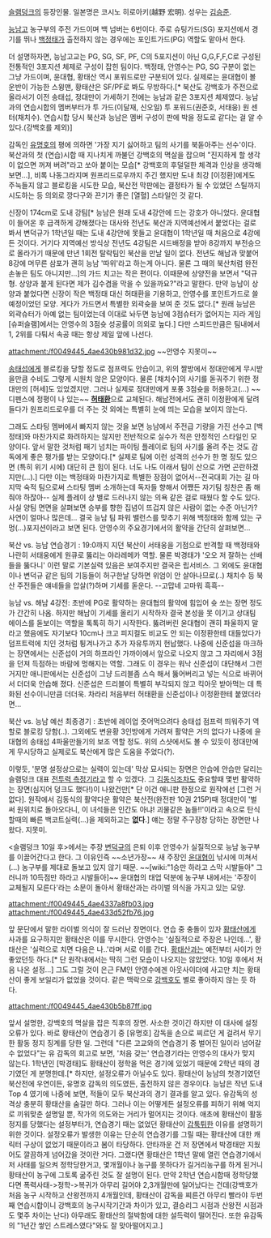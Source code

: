 [[슬램덩크]]의 등장인물. 일본명은 코시노 히로아키(越野 宏明). 성우는 [[김승준]].

[[능남]]고 농구부의 주전 가드이며 백 넘버는 6번이다. 주로 슈팅가드(SG) 포지션에서 경기를 뛰나 [[백정태]]가 출전하지 않는 경우에는 포인트가드(PG) 역할도 맡아서 한다.

더 설명하자면, 능남고교는 PG, SG, SF, PF, C의 5포지션이 아닌 G,G,F,F,C로 구성된 전통적인 3포지션 체제로 구성이 잡힌 팀이다. 백정태, 안영수는 PG, SG 구분이 없는 그냥 가드이며, 윤대협, 황태산 역시 포워드로만 구분되어 있다. 실제로는 윤대협이 볼 운반이 가능한 스윙맨, 황태산은 SF/PF로 봐도 무방하다.[* 북산도 강백호가 주전으로 올라서기 이전 송태섭, 정대만이 가세하기 전에는 능남과 같은 3포지션 체제였다. 능남과의 연습시합의 멤버부터가 투 가드(이달재, 신오일) 투 포워드(권준호, 서태웅) 원 센터(채치수). 연습시합 당시 북산과 능남은 멤버 구성이 판에 박을 정도로 같다는 걸 알 수 있다.(강백호를 제외)]

감독인 [[유명호]]의 평에 의하면 '가장 지기 싫어하고 팀의 사기를 북돋아주는 선수'이다. 북산과의 첫 (연습)시합 때 지나치게 까불던 강백호의 멱살을 잡으며 "진지하게 할 생각이 없으면 꺼져 버려"라고 쏘아 붙이는 모습[* 강백호의 후덜덜한 체격과 인상을 생각해 보면...], 비록 나동그라지며 원프리드로우까지 주긴 했지만 도내 최강 [이정환]에게도 주눅들지 않고 블로킹을 시도한 모습, 북산전 막판에는 결정타가 될 수 있었던 스틸까지 시도하는 등 의외로 깡다구와 끈기가 좋은 [열혈] 스타일인 것 같다.

신장이 174cm로 도내 강팀[* 능남은 원래 도내 4강안에 드는 강호가 아니었다. 윤대협이 들어온 후 급격하게 강해졌다는 대사와 전년도 북산과 지역예선에서 붙었다는 걸로 봐서 변덕규가 1학년일 때는 도내 4강안에 못들고 윤대협이 1학년일 때 처음으로 4강에 든 것이다. 거기다 지역예선 방식상 전년도 4강팀은 시드배정을 받아 8강까지 부전승으로 올라가기 때문에 만년 1회전 탈락팀인 북산을 만날 일이 없다. 전년도 해남과 맞붙어 8강에 머무른 삼포가 괜히 능남 '따위'라고 하는게 아니다. 물론 그 때의 북산처럼 완전 손놓은 팀도 아니지만...]의 가드 치고는 작은 편이다. 이때문에 상양전을 보면서 "덕규 형. 상양과 붙게 된다면 제가 김수겸을 막을 수 있을까요?"라고 말한다. 만약 능남이 상양과 붙었다면 신장이 작은 백정태 대신 허태환을 기용하고, 안영수를 포인트가드로 쓸 예정이었던 모양. 게다가 가드면서 특별한 외곽슛을 보여 준 것도 없다.[* 원래 능남은 외곽슈터가 아예 없는 팀이었는데 이대로 놔두면 능남에 3점슈터가 없어지는 지라 게임 [슈퍼슬램]에서는 안영수의 3점슛 성공률이 의외로 높다.] 다만 스피드만큼은 팀내에서 1, 2위를 다퉈서 속공 때는 항상 제일 앞에 나선다.

attachment:/f0049445_4ae430b981d32.jpg
~~안영수 지못미~~

[[송태섭]]에게 블로킹을 당할 정도로 점프력도 안습이고, 위의 짤방에서 정대만에게 무시받을만큼 수비도 그렇게 시원치 않은 모양이다. 물론 [채치수]의 사기를 돋궈주기 위한 정대만의 [허세]도 있었겠지만. 그러나 실제로 정대만에게 포풍 3점슛을 허용하고(…) ~~디펜스에 정평이 나 있는~~ '''[[허태환]]'''으로 교체된다. 해남전에서도 괜히 이정환에게 달려 들다가 원프리드로우를 더 주는 것 외에는 특별히 눈에 띄는 모습을 보이지 않는다.

그래도 스타팅 멤버에서 빠지지 않는 것을 보면 능남에서 주전급 기량을 가진 선수고 [백정태]와 마찬가지로 화려하지는 않지만 전반적으로 실수가 적은 안정적인 스타일인 모양이다. 앞서 말한 것처럼 패기 넘치는 파이팅 플레이로 팀의 사기를 올려 주는 것도 감독에게 좋은 평가를 받는 모양이다.[* 실제로 팀에 이런 성격의 선수가 한 명 정도 있으면 (특히 위기 시에) 대단히 큰 힘이 된다. 너도 나도 이래서 팀이 산으로 가면 곤란하겠지만(…).] 다만 이는 백정태와 마찬가지로 특별한 장점이 없어서--전국대회 가는 길 마지막 숙적 팀으로써 스타팅 멤버 소개하는데 독자들 향해서 어쨌든 자기팀 칭찬은 좀 해줘야 하잖아-- 실제 플레이 상 별로 드러나지 않는 의욕 같은 걸로 때웠다 할 수도 있다. 사실 양팀 면면을 살펴보면 승부를 향한 집념이 뜨겁지 않은 사람이 없는 수준 아닌가? 사연이 얼마나 많은데... 결국 능남 팀 파워 밸런스를 맞추기 위해 백정태와 함께 있는 구멍(...)포지션이라고 보면 된다. 안영수의 주요경기에서의 활약을 간단히 살펴보면...

북산 vs. 능남 연습경기 : 19:0까지 지던 북산이 서태웅을 기점으로 반격할 때 백정태와 나란히 서태웅에게 원큐로 뚫리는 야라레메카 역할. 물론 박경태갸 '오오 저 잘하는 선배들을 뚫다니' 이런 말로 기본실력 있음은 보여주지만 결국은 립서비스. 그 외에도 윤대협이나 변덕규 같은 팀의 기둥들이 허구한날 당하면 위엄이 안 살아나므로(..) 채치수 등 북산 주전들은 얘네들을 압살(?)하며 기세를 돋운다. --고맙네 고마워 흑흑--

능남 vs. 해남 4강전: 초반에 PG로 활약하는 윤대협의 활약에 힘입어 슛 쏘는 장면 정도가 간간히 나옴. 하지만 해남이 기세를 올리기 시작하자 결국 본성을 못 이기고 상대팀 에이스를 돋보이는 역할을 톡톡히 하기 시작한다. 뚫려버린 윤대협이 괜히 파울하지 말라고 했음에도 자기보다 10cm나 크고 피지컬도 비교도 안 되는 이정환한테 대들었다가 덤프트럭에 치인 것처럼 튕겨나가고 추가 자유투까지 헌납했다. 나중에 신준섭을 마크하는 장면에서는 신준섭이 거의 하프라인 가까이에서 앞으로 나오지 않고 그 자리에서 3점을 던져 득점하는 바람에 멍해지는 역할. 그래도 이 경우는 워낙 신준섭이 대단해서 그런 거지만 애니판에서는 신준섭이 그냥 드리블좀 스슥 해서 뚫어버리고 넣는 식으로 바뀌어서 더더욱 안습해 졌다. 신준섭은 드리블이 특별히 부각되지 않고 킥아웃 받아먹는 데 특화된 선수이니만큼 더더욱. 차라리 처음부터 허태환을 신준섭이나 이정환한테 붙였더라면...

북산 vs. 능남 예선 최종경기 : 초반에 레이업 줏어먹으려다 송태섭 점프력 띄워주기 역할로 블로킹 당함(..). 그외에도 변윤황 3인방에게 가려져 활약은 거의 없다가 나중에 윤대협의 송태섭 4파울만들기의 보조 역할 정도. 위의 스샷에서도 볼 수 있듯이 정대만에게 무시당하고 실제로도 북산에게 많은 도움을 주었다(?).

이렇듯, '분명 설정상으로는 실력이 있는데' 막상 묘사되는 장면은 안습에 안습만 달리는 슬램덩크 대표 [[전투력 측정기]]라고 할 수 있겠다. 그 [[김동식]]조차도 중요할때 몇번 활약하는 장면(심지어 덩크도 했다!)이 나왔건만[* 단 이건 애니판 한정으로 원작에선 [그런 거 없다]. 원작에서 김동식의 활약다운 활약은 북산전(완전판 10권 215P)때 정대만이 '벌써 원위치로 돌아오다니, 이 녀석들은 인간도 아냐! 괴물같은 놈들!!'이라고 속으로 탄식할때의 빠른 백코트실력(...)을 제외하고는 '''없다'''.] 얘는 정말 주구장창 당하는 장면만 나왔다. 지못미.

<슬램덩크 10일 후>에서는 주장 [[변덕규]]의 은퇴 이후 안영수가 실질적으로 능남 농구부를 이끌어간다고 한다. 그 이유인즉 ~~소년가장~~ 새 주장인 [[윤대협]]이 낚시에 미쳐서(…) 농구부를 제대로 돌보고 있지 않기 때문. ~~[wiki:"1승만 하라고 스막 시발들아" 그러니까 10득점만 하라고 시발들아]~~  윤대협의 태업 덕분에 농구부 내에서는 '주장이 교체될지 모른다'라는 소문이 돌아서 황태산과는 라이벌 의식을 가지고 있는 모양.

attachment:/f0049445_4ae4337a8fb03.jpg
attachment:/f0049445_4ae433d52fb76.jpg

앞 문단에서 말한 라이벌 의식이 잘 드러난 장면이다. 연습 중 충돌이 있자 [[황태산]]에게 사과를 요구하지만 황태산은 이를 무시한다. 안영수는 '실질적으로 주장은 나인데...', 황태산은 '실력으로 치면 다음은 나..'라며 서로 이를 간다. [[황태산]]과는 예전부터 사이가 안 좋았던듯 하다.[* 단 원작내에서는 딱히 그런 모습이 나오지는 않았었다. 10일 후에서 처음 나온 설정...] 그도 그럴 것이 은근 FM인 안영수에겐 아웃사이더에 사고만 치는 황태산이 좋게 보일리가 없었을 것이다. 같은 맥락으로 [[강백호]]도 별로 좋아하지 않는 듯 하다. 

attachment:/f0049445_4ae430b5b87ff.jpg 

앞서 설명한, 강백호의 멱살을 잡은 직후의 장면. 사소한 것이긴 하지만 이 대사에 설정오류가 있다. 바로 황태산이 연습경기 중 [유명호] 감독을 손으로 찌르던 게 걸려서 무기한 활동 정지 징계를 당한 일. 그런데 "다른 고교와의 연습경기 중 벌어진 일이라 넘어갈 수 없었다"는 유 감독의 회고로 보면, '처음 갖는' 연습경기라는 안영수의 대사가 맞지 않는다. 1학년인 [박경태]도 황태산이 정학을 먹은 경기에 있었기 때문에 2학년 때의 경기였던 게 분명한데.[* 하지만, 설정오류가 아닐수도 있다. 황태산이 능남의 첫경기였던 북산전에 우연이든, 유명호 감독의 의도였든, 출전하지 않은 경우이다. 능남은 작년 도내 Top 4 였기에 나중에 보면, 적들이 모두 북산과의 경기 결과를 알고 있다. 유감독의 성격상 충분히 황태산을 숨길만 하다. 그러나 이는 어떻게든 설정오류를 피하기 위해 억지로 끼워맞춘 설명일 뿐, 작가의 의도와는 거리가 멀어지는 것이다. 애초에 황태산이 활동 정지를 당했다는 설정부터가, 연습경기 때는 없었던 황태산이 [[갑툭튀]]한 이유를 설명하기 위한 것이다. 설정오류가 발생한 이유는 단순히 연습경기를 그릴 때는 황태산에 대한 캐릭터 구상이 없었기 때문이라고 봄이 타당하다. 안타까운 건 저 장면에서 박경태만 지웠어도 깔끔하게 넘어갔을 것이란 거다. 그랬다면 황태산은 1학년 말에 열린 연습경기에서 저 사태를 일으켜 정학당한거고, 몇개월이나 농구를 못하다가 길거리농구를 하게 된거니 황태산이 농구에 그토록 굶주린 것도 잘 설명이 된다. 만약 2학년 연습시합때 정학당했다면 폭력사태->정학->복귀가 아무리 길어야 2,3개월만에 일어났다는 건데(강백호가 처음 농구 시작하고 산왕전까지 4개월인데, 황태산이 감독을 찌른건 아무리 빨라야 두번째 연습시합이니 강백호의 농구시작기간과 차이가 있고, 결승리그 시점과 산왕전 시점과도 몇주 차이는 난다) 아무래도 황태산의 절박함에 대한 설득력이 떨어진다. 또한 유감독의 "1년간 쌓인 스트레스였다"와도 잘 맞아떨어지고.]
